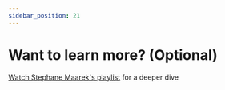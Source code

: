 ```yaml
---
sidebar_position: 21
---
```



# Want to learn more? (Optional)

[Watch Stephane Maarek's playlist](https://www.youtube.com/watch?v=XFqm_ILuhs0&list=PLt1SIbA8guusxiHz9bveV-UHs_biWFegU&ab_channel=StephaneMaarek) for a deeper dive